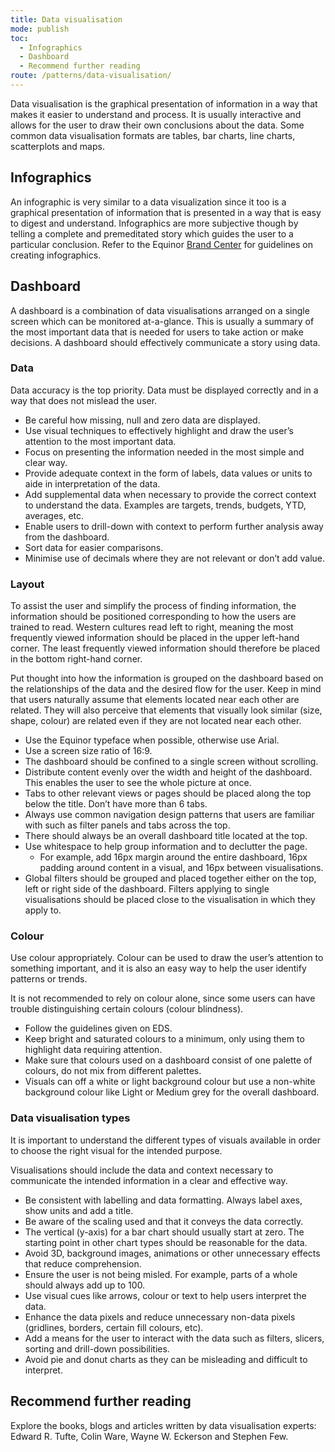 ```yaml
---
title: Data visualisation
mode: publish
toc:
  - Infographics
  - Dashboard
  - Recommend further reading
route: /patterns/data-visualisation/
---
```


Data visualisation is the graphical presentation of information in a way that makes it easier to understand and process. It is usually interactive and allows for the user to draw their own conclusions about the data. Some common data visualisation formats are tables, bar charts, line charts, scatterplots and maps.

## Infographics

An infographic is very similar to a data visualization since it too is a graphical presentation of information that is presented in a way that is easy to digest and understand. Infographics are more subjective though by telling a complete and premeditated story which guides the user to a particular conclusion. Refer to the Equinor [Brand Center](https://communicationtoolbox.equinor.com/brandcenter/en/equinorbc/component/default/100 'Brand Center Toolbox Guidelines') for guidelines on creating infographics.

## Dashboard

A dashboard is a combination of data visualisations arranged on a single screen which can be monitored at-a-glance. This is usually a summary of the most important data that is needed for users to take action or make decisions. A dashboard should effectively communicate a story using data.

### Data

Data accuracy is the top priority. Data must be displayed correctly and in a way that does not mislead the user.

- Be careful how missing, null and zero data are displayed.
- Use visual techniques to effectively highlight and draw the user’s attention to the most important data.
- Focus on presenting the information needed in the most simple and clear way.
- Provide adequate context in the form of labels, data values or units to aide in interpretation of the data.
- Add supplemental data when necessary to provide the correct context to understand the data. Examples are targets, trends, budgets, YTD, averages, etc.
- Enable users to drill-down with context to perform further analysis away from the dashboard.
- Sort data for easier comparisons.
- Minimise use of decimals where they are not relevant or don’t add value.

### Layout

To assist the user and simplify the process of finding information, the information should be positioned corresponding to how the users are trained to read. Western cultures read left to right, meaning the most frequently viewed information should be placed in the upper left-hand corner. The least frequently viewed information should therefore be placed in the bottom right-hand corner.

Put thought into how the information is grouped on the dashboard based on the relationships of the data and the desired flow for the user. Keep in mind that users naturally assume that elements located near each other are related. They will also perceive that elements that visually look similar (size, shape, colour) are related even if they are not located near each other.

- Use the Equinor typeface when possible, otherwise use Arial.
- Use a screen size ratio of 16:9.
- The dashboard should be confined to a single screen without scrolling.
- Distribute content evenly over the width and height of the dashboard. This enables the user to see the whole picture at once.
- Tabs to other relevant views or pages should be placed along the top below the title. Don’t have more than 6 tabs.
- Always use common navigation design patterns that users are familiar with such as filter panels and tabs across the top.
- There should always be an overall dashboard title located at the top.
- Use whitespace to help group information and to declutter the page.
  - For example, add 16px margin around the entire dashboard, 16px padding around content in a visual, and 16px between visualisations.
- Global filters should be grouped and placed together either on the top, left or right side of the dashboard. Filters applying to single visualisations should be placed close to the visualisation in which they apply to.

### Colour

Use colour appropriately. Colour can be used to draw the user’s attention to something important, and it is also an easy way to help the user identify patterns or trends.

It is not recommended to rely on colour alone, since some users can have trouble distinguishing certain colours (colour blindness).

- Follow the guidelines given on EDS.
- Keep bright and saturated colours to a minimum, only using them to highlight data requiring attention.
- Make sure that colours used on a dashboard consist of one palette of colours, do not mix from different palettes.
- Visuals can off a white or light background colour but use a non-white background colour like Light or Medium grey for the overall dashboard.

### Data visualisation types

It is important to understand the different types of visuals available in order to choose the right visual for the intended purpose.

Visualisations should include the data and context necessary to communicate the intended information in a clear and effective way.

- Be consistent with labelling and data formatting. Always label axes, show units and add a title.
- Be aware of the scaling used and that it conveys the data correctly.
- The vertical (y-axis) for a bar chart should usually start at zero. The starting point in other chart types should be reasonable for the data.
- Avoid 3D, background images, animations or other unnecessary effects that reduce comprehension.
- Ensure the user is not being misled. For example, parts of a whole should always add up to 100.
- Use visual cues like arrows, colour or text to help users interpret the data.
- Enhance the data pixels and reduce unnecessary non-data pixels (gridlines, borders, certain fill colours, etc).
- Add a means for the user to interact with the data such as filters, slicers, sorting and drill-down possibilities.
- Avoid pie and donut charts as they can be misleading and difficult to interpret.

## Recommend further reading

Explore the books, blogs and articles written by data visualisation experts: Edward R. Tufte, Colin Ware, Wayne W. Eckerson and Stephen Few.
